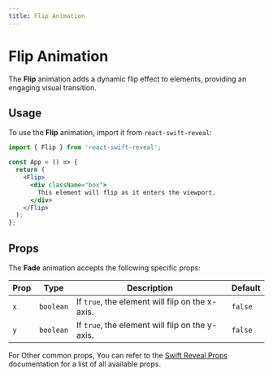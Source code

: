 ```yaml
---
title: Flip Animation
---
```


# Flip Animation

The **Flip** animation adds a dynamic flip effect to elements, providing an engaging visual transition.

## Usage

To use the **Flip** animation, import it from `react-swift-reveal`:

```jsx filename="App.jsx" {3} copy
import { Flip } from 'react-swift-reveal';

const App = () => {
  return (
    <Flip>
      <div className="box">
        This element will flip as it enters the viewport.
      </div>
    </Flip>
  );
};
```

## Props

  

The **Fade** animation accepts the following specific props:

| Prop | Type | Description | Default |
| ---- | ---- | ----------- | ------- |
| `x` | `boolean` | If `true`, the element will flip on the x-axis. | `false` |
| `y` | `boolean` | If `true`, the element will flip on the y-axis. | `false` |


For Other common props, You can refer to the [Swift Reveal Props](/animations/props) documentation for a list of all available props.
